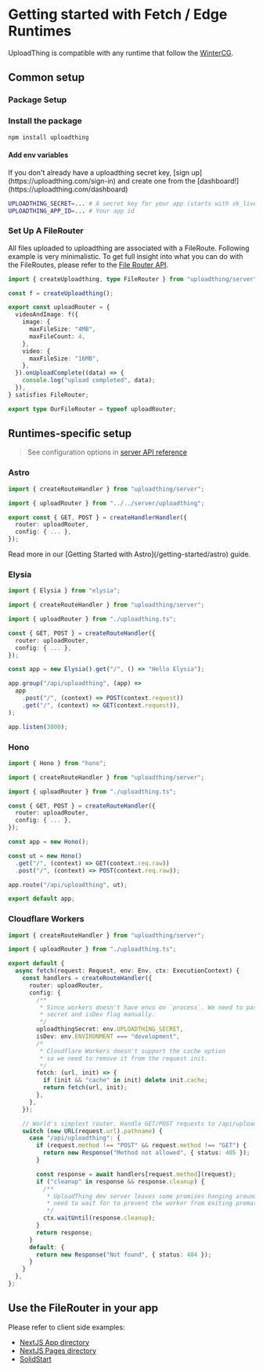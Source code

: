 
# Getting started with Fetch / Edge Runtimes

UploadThing is compatible with any runtime that follow the
[WinterCG](https://wintercg.org/).

## Common setup

### Package Setup

<Steps>

### Install the package


```sh npm2yarn
npm install uploadthing
```

#### Add env variables

<Callout>
  If you don't already have a uploadthing secret key, [sign
  up](https://uploadthing.com/sign-in) and create one from the
  [dashboard!](https://uploadthing.com/dashboard)
</Callout>

```bash copy
UPLOADTHING_SECRET=... # A secret key for your app (starts with sk_live_)
UPLOADTHING_APP_ID=... # Your app id
```

### Set Up A FileRouter

All files uploaded to uploadthing are associated with a FileRoute. Following
example is very minimalistic. To get full insight into what you can do with the
FileRoutes, please refer to the
[File Router API](/api-reference/server#file-routes).

```ts copy filename="uploadthing.ts"
import { createUploadthing, type FileRouter } from "uploadthing/server";

const f = createUploadthing();

export const uploadRouter = {
  videoAndImage: f({
    image: {
      maxFileSize: "4MB",
      maxFileCount: 4,
    },
    video: {
      maxFileSize: "16MB",
    },
  }).onUploadComplete((data) => {
    console.log("upload completed", data);
  }),
} satisfies FileRouter;

export type OurFileRouter = typeof uploadRouter;
```

</Steps>

## Runtimes-specific setup

> See configuration options in
> [server API reference](/api-reference/server#createroutehandler)

### Astro

```ts filename="pages/api/uploadthing.ts"
import { createRouteHandler } from "uploadthing/server";

import { uploadRouter } from "../../server/uploadthing";

export const { GET, POST } = createHandlerHandler({
  router: uploadRouter,
  config: { ... },
});
```

<Callout type="info">
  Read more in our [Getting Started with Astro](/getting-started/astro) guide.
</Callout>

### Elysia

```ts filename="src/index.ts"
import { Elysia } from "elysia";

import { createRouteHandler } from "uploadthing/server";

import { uploadRouter } from "./uploadthing.ts";

const { GET, POST } = createRouteHandler({
  router: uploadRouter,
  config: { ... },
});

const app = new Elysia().get("/", () => "Hello Elysia");

app.group("/api/uploadthing", (app) =>
  app
    .post("/", (context) => POST(context.request))
    .get("/", (context) => GET(context.request)),
);

app.listen(3000);
```

### Hono

```ts filename="src/index.ts"
import { Hono } from "hono";

import { createRouteHandler } from "uploadthing/server";

import { uploadRouter } from "./uploadthing.ts";

const { GET, POST } = createRouteHandler({
  router: uploadRouter,
  config: { ... },
});

const app = new Hono();

const ut = new Hono()
  .get("/", (context) => GET(context.req.raw))
  .post("/", (context) => POST(context.req.raw));

app.route("/api/uploadthing", ut);

export default app;
```

### Cloudflare Workers

```ts filename="src/worker.ts"
import { createRouteHandler } from "uploadthing/server";

import { uploadRouter } from "./uploadthing.ts";

export default {
  async fetch(request: Request, env: Env, ctx: ExecutionContext) {
    const handlers = createRouteHandler({
      router: uploadRouter,
      config: {
        /**
         * Since workers doesn't have envs on `process`. We need to pass
         * secret and isDev flag manually.
         */
        uploadthingSecret: env.UPLOADTHING_SECRET,
        isDev: env.ENVIRONMENT === "development",
        /*
         * Cloudflare Workers doesn't support the cache option
         * so we need to remove it from the request init.
         */
        fetch: (url, init) => {
          if (init && "cache" in init) delete init.cache;
          return fetch(url, init);
        },
      },
    });

    // World's simplest router. Handle GET/POST requests to /api/uploadthing
    switch (new URL(request.url).pathname) {
      case "/api/uploadthing": {
        if (request.method !== "POST" && request.method !== "GET") {
          return new Response("Method not allowed", { status: 405 });
        }

        const response = await handlers[request.method](request);
        if ("cleanup" in response && response.cleanup) {
          /**
           * UploadThing dev server leaves some promises hanging around that we
           * need to wait for to prevent the worker from exiting prematurely.
           */
          ctx.waitUntil(response.cleanup);
        }
        return response;
      }
      default: {
        return new Response("Not found", { status: 404 });
      }
    }
  },
};
```

## Use the FileRouter in your app

Please refer to client side examples:

- [NextJS App directory](/getting-started/appdir#create-the-uploadthing-components-optional)
- [NextJS Pages directory](/getting-started/pagedir#create-the-uploadthing-components-optional)
- [SolidStart](/getting-started/solid#use-the-filerouter-in-your-app)

